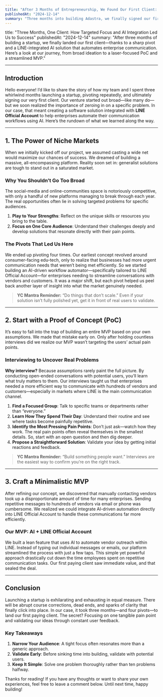 ```yaml
---
title: "After 3 Months of Entrepreneurship, We Found Our First Client: Here’s What I Learned"
publishedAt: "2024-12-14"
summary: "Three months into building Adastra, we finally signed our first client. This post recounts our journey through multiple pivots, relentless interviews, Proof-of-Concept (PoC), and MVP-building—and the lessons we learned along the way."
---
```


title: "Three Months, One Client: How Targeted Focus and AI Integration Led Us to Success"
publishedAt: "2024-12-14"
summary: "After three months of building a startup, we finally landed our first client—thanks to a sharp pivot and a LINE-integrated AI solution that automates enterprise communication. Here’s a look at our journey, from broad ideation to a laser-focused PoC and a streamlined MVP."

---

## Introduction

Hello everyone! I’d like to share the story of how my team and I spent three whirlwind months launching a startup, pivoting repeatedly, and ultimately signing our very first client. Our venture started out broad—like many do—but we soon realized the importance of zeroing in on a specific problem. In our case, that meant creating a software solution integrated with **LINE Official Account** to help enterprises automate their communication workflows using AI. Here’s the rundown of what we learned along the way.

---

## 1. The Power of Niche Markets

When we initially kicked off our project, we assumed casting a wide net would maximize our chances of success. We dreamed of building a massive, all-encompassing platform. Reality soon set in: generalist solutions are tough to stand out in a saturated market.

### Why You Shouldn’t Go Too Broad

The social-media and online-communities space is notoriously competitive, with only a handful of new platforms managing to break through each year. The real opportunities often lie in solving targeted problems for specific audiences.

1. **Play to Your Strengths**: Reflect on the unique skills or resources you bring to the table.
2. **Focus on One Core Audience**: Understand their challenges deeply and develop solutions that resonate directly with their pain points.

### The Pivots That Led Us Here

We ended up pivoting four times. Our earliest concept revolved around consumer-facing edu-tech, only to realize that businesses had more urgent communication needs that weren’t being met efficiently. So we started building an AI-driven workflow automator—specifically tailored to LINE Official Account—for enterprises needing to streamline conversations with vendors and customers. It was a major shift, but each pivot helped us peel back another layer of insight into what the market genuinely needed.

> **YC Mantra Reminder:** “Do things that don’t scale.” Even if your solution isn’t fully polished yet, get it in front of real users to validate.

---

## 2. Start with a Proof of Concept (PoC)

It’s easy to fall into the trap of building an entire MVP based on your own assumptions. We made that mistake early on. Only after holding countless interviews did we realize our MVP wasn’t targeting the users’ actual pain points.

### Interviewing to Uncover Real Problems

**Why interview?** Because assumptions rarely paint the full picture. By conducting open-ended conversations with potential users, you’ll learn what truly matters to them. Our interviews taught us that enterprises needed a more efficient way to communicate with hundreds of vendors and customers—especially in markets where LINE is the main communication channel.

1. **Find a Focused Group**: Talk to specific teams or departments rather than “everyone.”
2. **Learn How They Spend Their Day**: Understand their routine and see where tasks become painfully repetitive.
3. **Identify the Most Pressing Pain Points**: Don’t just ask—watch how they work. The real pain points often reveal themselves in the smallest details. So, start with an open question and then dig deeper.
4. **Propose a Straightforward Solution**: Validate your idea by getting initial reactions and feedback.

> **YC Mantra Reminder:** “Build something people want.” Interviews are the easiest way to confirm you’re on the right track.

---

## 3. Craft a Minimalistic MVP

After refining our concept, we discovered that manually contacting vendors took up a disproportionate amount of time for many enterprises. Sending repetitive messages to hundreds of vendors via email or phone was cumbersome. We realized we could integrate AI-driven automation directly into LINE Official Account to handle these communications far more efficiently.

### Our MVP: AI + LINE Official Account

We built a lean feature that uses AI to automate vendor outreach within LINE. Instead of typing out individual messages or emails, our platform streamlined the process with just a few taps. This simple yet powerful approach drastically cut down the time employees spent on repetitive communication tasks. Our first paying client saw immediate value, and that sealed the deal.

---

## Conclusion

Launching a startup is exhilarating and exhausting in equal measure. There will be abrupt course corrections, dead ends, and sparks of clarity that finally click into place. In our case, it took three months—and four pivots—to land our first paying client. The secret? Focusing on one tangible pain point and validating our ideas through constant user feedback.

### Key Takeaways

1. **Narrow Your Audience**: A tight focus often resonates more than a generic approach.
2. **Validate Early**: Before sinking time into building, validate with potential users.
3. **Keep It Simple**: Solve one problem thoroughly rather than ten problems halfway.

Thanks for reading! If you have any thoughts or want to share your own experiences, feel free to leave a comment below. Until next time, happy building!
